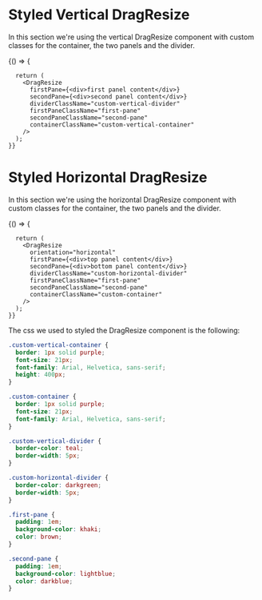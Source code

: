 
<Meta 
  title="DCXLibrary/DragResize/Styled" 
  component={DragResize} 
  />

# Styled Vertical DragResize

In this section we're using the vertical DragResize component with custom classes for the container, the two panels and the divider.

<Canvas>
  <Story name="styled-vertical-divider">
    {() => {
      
      return (
        <DragResize
          firstPane={<div>first panel content</div>}
          secondPane={<div>second panel content</div>}
          dividerClassName="custom-vertical-divider"
          firstPaneClassName="first-pane"
          secondPaneClassName="second-pane"
          containerClassName="custom-vertical-container"
        />
      );
    }}
  </Story>
</Canvas>

# Styled Horizontal DragResize

In this section we're using the horizontal DragResize component with custom classes for the container, the two panels and the divider.

<Canvas>
  <Story name="styled-horizontal-divider">
    {() => {
      
      return (
        <DragResize
          orientation="horizontal"
          firstPane={<div>top panel content</div>}
          secondPane={<div>bottom panel content</div>}
          dividerClassName="custom-horizontal-divider"
          firstPaneClassName="first-pane"
          secondPaneClassName="second-pane"
          containerClassName="custom-container"
        />
      );
    }}
  </Story>
</Canvas>

The css we used to styled the DragResize component is the following:

```css
.custom-vertical-container {
  border: 1px solid purple;
  font-size: 21px;
  font-family: Arial, Helvetica, sans-serif;
  height: 400px;
}

.custom-container {
  border: 1px solid purple;
  font-size: 21px;
  font-family: Arial, Helvetica, sans-serif;
}

.custom-vertical-divider {
  border-color: teal;
  border-width: 5px;
}

.custom-horizontal-divider {
  border-color: darkgreen;
  border-width: 5px;
}

.first-pane {
  padding: 1em;
  background-color: khaki;
  color: brown;
}

.second-pane {
  padding: 1em;
  background-color: lightblue;
  color: darkblue;
}


```

<Props of={DragResize} />
